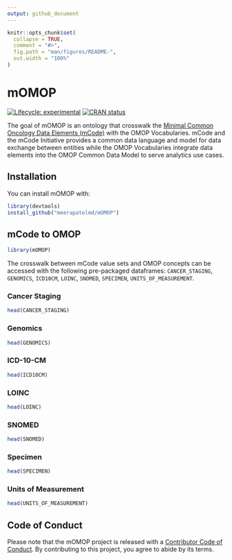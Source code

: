 ```yaml
---
output: github_document
---
```


<!-- README.md is generated from README.Rmd. Please edit that file -->

```r
knitr::opts_chunk$set(
  collapse = TRUE,
  comment = "#>",
  fig.path = "man/figures/README-",
  out.width = "100%"
)
```

# mOMOP

<!-- badges: start -->
[![Lifecycle: experimental](https://img.shields.io/badge/lifecycle-experimental-orange.svg)](https://www.tidyverse.org/lifecycle/#experimental)
[![CRAN status](https://www.r-pkg.org/badges/version/mOMOP)](https://CRAN.R-project.org/package=mOMOP)
<!-- badges: end -->

The goal of mOMOP is an ontology that crosswalk the [Minimal Common Oncology Data Elements (mCode)](https://mcodeinitiative.org/) with the OMOP Vocabularies. mCode and the 
mCode Initiative provides a common data language and model for data exchange 
between entities while the OMOP Vocabularies integrate data elements into the 
OMOP Common Data Model to serve analytics use cases.  

## Installation

You can install mOMOP with:

``` r
library(devtools)
install_github("meerapatelmd/mOMOP")
```

## mCode to OMOP

```r
library(mOMOP)
```


The crosswalk between mCode value sets and OMOP concepts can be accessed with 
the following pre-packaged dataframes: `CANCER_STAGING`, `GENOMICS`, `ICD10CM`, 
`LOINC`, `SNOMED`, `SPECIMEN`, `UNITS_OF_MEASUREMENT`.

### Cancer Staging

```r
head(CANCER_STAGING)
```

### Genomics 

```r
head(GENOMICS)
```

### ICD-10-CM

```r
head(ICD10CM)
```

### LOINC 

```r
head(LOINC)
```

### SNOMED 

```r
head(SNOMED)
```

### Specimen 

```r
head(SPECIMEN)
```

### Units of Measurement 

```r
head(UNITS_OF_MEASUREMENT)
```

## Code of Conduct

Please note that the mOMOP project is released with a [Contributor Code of Conduct](https://contributor-covenant.org/version/2/0/CODE_OF_CONDUCT.html). By contributing to this project, you agree to abide by its terms.
